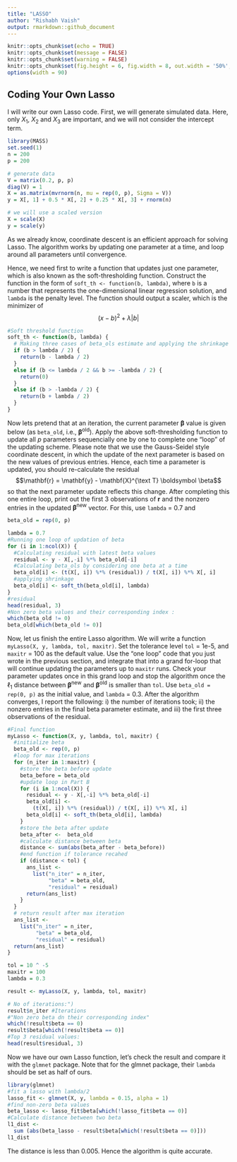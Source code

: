 ```yaml
---
title: "LASSO"
author: "Rishabh Vaish"
output: rmarkdown::github_document
---
```

  
```r
knitr::opts_chunk$set(echo = TRUE)
knitr::opts_chunk$set(message = FALSE)
knitr::opts_chunk$set(warning = FALSE)
knitr::opts_chunk$set(fig.height = 6, fig.width = 8, out.width = '50%', fig.align = "center")
options(width = 90)
```

## Coding Your Own Lasso

I will write our own Lasso code. First, we will generate simulated data. Here, only $X_1$, $X_2$ and $X_3$ are important, and we will not consider the intercept term. 

```r
library(MASS)
set.seed(1)
n = 200
p = 200

# generate data
V = matrix(0.2, p, p)
diag(V) = 1
X = as.matrix(mvrnorm(n, mu = rep(0, p), Sigma = V))
y = X[, 1] + 0.5 * X[, 2] + 0.25 * X[, 3] + rnorm(n)

# we will use a scaled version
X = scale(X)
y = scale(y)
```

As we already know, coordinate descent is an efficient approach for solving Lasso. The algorithm works by updating one parameter at a time, and loop around all parameters until convergence. 

Hence, we need first to write a function that updates just one parameter, which is also known as the soft-thresholding function. Construct the function in the form of `soft_th <- function(b, lambda)`, where `b` is a number that represents the one-dimensional linear regression solution, and `lambda` is the penalty level. The function should output a scaler, which is the minimizer of 
$$(x - b)^2 + \lambda |b|$$

```r
#Soft threshold function
soft_th <- function(b, lambda) {
  # Making three cases of beta_ols estimate and applying the shrinkage derived in class
  if (b > lambda / 2) {
    return(b - lambda / 2)
  }
  else if (b <= lambda / 2 && b >= -lambda / 2) {
    return(0)
  }
  else if (b > -lambda / 2) {
    return(b + lambda / 2)
  }
}

```

Now lets pretend that at an iteration, the current parameter $\boldsymbol \beta$ value is given below (as `beta_old`, i.e., $\boldsymbol \beta^{\text{old}}$). Apply the above soft-thresholding function to update all $p$ parameters sequencially one by one to complete one "loop" of the updating scheme. Please note that we use the Gauss-Seidel style coordinate descent, in which the update of the next parameter is based on the new values of previous entries. Hence, each time a parameter is updated, you should re-calculate the residual 
$$\mathbf{r} = \mathbf{y} - \mathbf{X}^{\text T} \boldsymbol \beta$$ 
so that the next parameter update reflects this change. After completing this one entire loop, print out the first 3 observations of $\mathbf{r}$ and the nonzero entries in the updated $\boldsymbol \beta^{\text{new}}$ vector. For this, use `lambda` = 0.7 and
```r
beta_old = rep(0, p)
```


```r

lambda = 0.7
#Running one loop of updation of beta
for (i in 1:ncol(X)) {
  #Calculating residual with latest beta values
  residual <- y - X[,-i] %*% beta_old[-i]
  #Calculating beta_ols by considering one beta at a time
  beta_old[i] <- (t(X[, i]) %*% (residual)) / t(X[, i]) %*% X[, i]
  #applying shrinkage
  beta_old[i] <- soft_th(beta_old[i], lambda)
}
#residual
head(residual, 3)
#Non zero beta values and their corresponding index :
which(beta_old != 0)
beta_old[which(beta_old != 0)]

```

Now, let us finish the entire Lasso algorithm. We will write a function `myLasso(X, y, lambda, tol, maxitr)`. Set the tolerance level `tol` = 1e-5, and `maxitr` = 100 as the default value. Use the "one loop" code that you just wrote in the previous section, and integrate that into a grand for-loop that will continue updating the parameters up to `maxitr` runs. Check your parameter updates once in this grand loop and stop the algorithm once the $\ell_1$ distance between $\boldsymbol \beta^{\text{new}}$ and $\boldsymbol \beta^{\text{old}}$ is smaller than `tol`. Use `  beta_old = rep(0, p)` as the initial value, and `lambda` = 0.3. After the algorithm converges, I report the following: i) the number of iterations took; ii) the nonzero entries in the final beta parameter estimate, and iii) the first three observations of the residual.

```r
#Final function
myLasso <- function(X, y, lambda, tol, maxitr) {
  #initialize beta
  beta_old <- rep(0, p)
  #loop for max iterations
  for (n_iter in 1:maxitr) {
    #store the beta before update
    beta_before = beta_old
    #update loop in Part B
    for (i in 1:ncol(X)) {
      residual <- y - X[,-i] %*% beta_old[-i]
      beta_old[i] <-
        (t(X[, i]) %*% (residual)) / t(X[, i]) %*% X[, i]
      beta_old[i] <- soft_th(beta_old[i], lambda)
    }
    #store the beta after update
    beta_after <-  beta_old
    #calculate distance between beta
    distance <- sum(abs(beta_after - beta_before))
    #end function if tolerance recahed
    if (distance < tol) {
      ans_list <-
        list("n_iter" = n_iter,
             "beta" = beta_old,
             "residual" = residual)
      return(ans_list)
    }
  }
  # return result after max iteration
  ans_list <-
    list("n_iter" = n_iter,
         "beta" = beta_old,
         "residual" = residual)
  return(ans_list)
}

tol = 10 ^ -5
maxitr = 100
lambda = 0.3

result <- myLasso(X, y, lambda, tol, maxitr)

# No of iterations:")
result$n_iter #Iterations
#"Non zero beta dn their corresponding index"
which(!result$beta == 0)
result$beta[which(!result$beta == 0)]
#Top 3 residual values:
head(result$residual, 3)

```

Now we have our own Lasso function, let's check the result and compare it with the `glmnet` package. Note that for the glmnet package, their `lambda` should be set as half of ours. 

```r

library(glmnet)
#fit a lasso with lambda/2
lasso_fit <- glmnet(X, y, lambda = 0.15, alpha = 1)
#find non-zero beta values
beta_lasso <- lasso_fit$beta[which(!lasso_fit$beta == 0)]
#Calculate distance between two beta
l1_dist <-
  sum (abs(beta_lasso - result$beta[which(!result$beta == 0)]))
l1_dist
```

The distance is less than 0.005. Hence the algorithm is quite accurate. 

